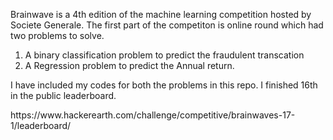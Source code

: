 Brainwave is a 4th edition of the machine learning competition hosted by Societe Generale. The first part of the competiton is online round which had two problems to solve.

1. A binary classification problem to predict the fraudulent transcation 
2. A Regression problem to predict the Annual return.

I have included my codes for both the problems in this repo. I finished 16th in the public leaderboard.

https://www.hackerearth.com/challenge/competitive/brainwaves-17-1/leaderboard/
